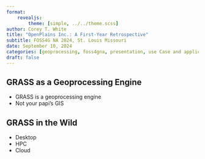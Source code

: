 ```yaml
---
format:
    revealjs:
        theme: [simple, ../../theme.scss]
author: Corey T. White
title: "OpenPlains Inc.: A First-Year Retrospective"
subtitle: FOSS4G NA 2024, St. Louis Missouri
date: September 10, 2024
categories: [geoprocessing, foss4gna, presentation, use Case and applications]
draft: false
---
```


## GRASS as a Geoprocessing Engine

- GRASS is a geoprocessing engine
- Not your papi's GIS

## GRASS in the Wild

- Desktop
- HPC
- Cloud

